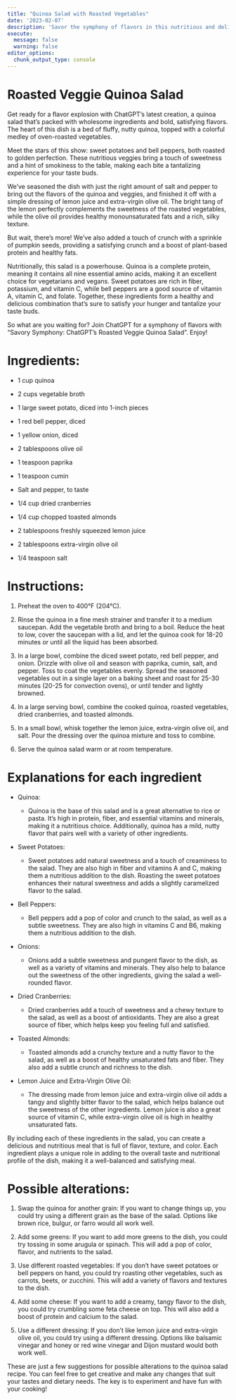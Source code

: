 ```yaml
---
title: "Quinoa Salad with Roasted Vegetables"
date: '2023-02-07'
description: 'Savor the symphony of flavors in this nutritious and delicious quinoa salad, featuring roasted sweet potatoes and bell peppers. Topped with pumpkin seeds and dressed with lemon juice and olive oil, each bite is a tantalizing experience for your taste buds.'
execute: 
  message: false
  warning: false
editor_options: 
  chunk_output_type: console
---
```


# Roasted Veggie Quinoa Salad

Get ready for a flavor explosion with ChatGPT's latest creation, a quinoa salad that's packed with wholesome ingredients and bold, satisfying flavors. The heart of this dish is a bed of fluffy, nutty quinoa, topped with a colorful medley of oven-roasted vegetables.

Meet the stars of this show: sweet potatoes and bell peppers, both roasted to golden perfection. These nutritious veggies bring a touch of sweetness and a hint of smokiness to the table, making each bite a tantalizing experience for your taste buds.

We've seasoned the dish with just the right amount of salt and pepper to bring out the flavors of the quinoa and veggies, and finished it off with a simple dressing of lemon juice and extra-virgin olive oil. The bright tang of the lemon perfectly complements the sweetness of the roasted vegetables, while the olive oil provides healthy monounsaturated fats and a rich, silky texture.

But wait, there's more! We've also added a touch of crunch with a sprinkle of pumpkin seeds, providing a satisfying crunch and a boost of plant-based protein and healthy fats.

Nutritionally, this salad is a powerhouse. Quinoa is a complete protein, meaning it contains all nine essential amino acids, making it an excellent choice for vegetarians and vegans. Sweet potatoes are rich in fiber, potassium, and vitamin C, while bell peppers are a good source of vitamin A, vitamin C, and folate. Together, these ingredients form a healthy and delicious combination that's sure to satisfy your hunger and tantalize your taste buds.

So what are you waiting for? Join ChatGPT for a symphony of flavors with "Savory Symphony: ChatGPT's Roasted Veggie Quinoa Salad". Enjoy!

# Ingredients:

-   1 cup quinoa

-   2 cups vegetable broth

-   1 large sweet potato, diced into 1-inch pieces

-   1 red bell pepper, diced

-   1 yellow onion, diced

-   2 tablespoons olive oil

-   1 teaspoon paprika

-   1 teaspoon cumin

-   Salt and pepper, to taste

-   1/4 cup dried cranberries

-   1/4 cup chopped toasted almonds

-   2 tablespoons freshly squeezed lemon juice

-   2 tablespoons extra-virgin olive oil

-   1/4 teaspoon salt

# Instructions:

1.  Preheat the oven to 400°F (204°C).

2.  Rinse the quinoa in a fine mesh strainer and transfer it to a medium saucepan. Add the vegetable broth and bring to a boil. Reduce the heat to low, cover the saucepan with a lid, and let the quinoa cook for 18-20 minutes or until all the liquid has been absorbed.

3.  In a large bowl, combine the diced sweet potato, red bell pepper, and onion. Drizzle with olive oil and season with paprika, cumin, salt, and pepper. Toss to coat the vegetables evenly. Spread the seasoned vegetables out in a single layer on a baking sheet and roast for 25-30 minutes (20-25 for convection ovens), or until tender and lightly browned.

4.  In a large serving bowl, combine the cooked quinoa, roasted vegetables, dried cranberries, and toasted almonds.

5.  In a small bowl, whisk together the lemon juice, extra-virgin olive oil, and salt. Pour the dressing over the quinoa mixture and toss to combine.

6.  Serve the quinoa salad warm or at room temperature.

# Explanations for each ingredient

-   Quinoa:

    -   Quinoa is the base of this salad and is a great alternative to rice or pasta. It's high in protein, fiber, and essential vitamins and minerals, making it a nutritious choice. Additionally, quinoa has a mild, nutty flavor that pairs well with a variety of other ingredients.

-   Sweet Potatoes:

    -   Sweet potatoes add natural sweetness and a touch of creaminess to the salad. They are also high in fiber and vitamins A and C, making them a nutritious addition to the dish. Roasting the sweet potatoes enhances their natural sweetness and adds a slightly caramelized flavor to the salad.

-   Bell Peppers:

    -   Bell peppers add a pop of color and crunch to the salad, as well as a subtle sweetness. They are also high in vitamins C and B6, making them a nutritious addition to the dish.

-   Onions:

    -   Onions add a subtle sweetness and pungent flavor to the dish, as well as a variety of vitamins and minerals. They also help to balance out the sweetness of the other ingredients, giving the salad a well-rounded flavor.

-   Dried Cranberries:

    -   Dried cranberries add a touch of sweetness and a chewy texture to the salad, as well as a boost of antioxidants. They are also a great source of fiber, which helps keep you feeling full and satisfied.

-   Toasted Almonds:

    -   Toasted almonds add a crunchy texture and a nutty flavor to the salad, as well as a boost of healthy unsaturated fats and fiber. They also add a subtle crunch and richness to the dish.

-   Lemon Juice and Extra-Virgin Olive Oil:

    -   The dressing made from lemon juice and extra-virgin olive oil adds a tangy and slightly bitter flavor to the salad, which helps balance out the sweetness of the other ingredients. Lemon juice is also a great source of vitamin C, while extra-virgin olive oil is high in healthy unsaturated fats.

By including each of these ingredients in the salad, you can create a delicious and nutritious meal that is full of flavor, texture, and color. Each ingredient plays a unique role in adding to the overall taste and nutritional profile of the dish, making it a well-balanced and satisfying meal.

# Possible alterations:

1.  Swap the quinoa for another grain: If you want to change things up, you could try using a different grain as the base of the salad. Options like brown rice, bulgur, or farro would all work well.

2.  Add some greens: If you want to add more greens to the dish, you could try tossing in some arugula or spinach. This will add a pop of color, flavor, and nutrients to the salad.

3.  Use different roasted vegetables: If you don't have sweet potatoes or bell peppers on hand, you could try roasting other vegetables, such as carrots, beets, or zucchini. This will add a variety of flavors and textures to the dish.

4.  Add some cheese: If you want to add a creamy, tangy flavor to the dish, you could try crumbling some feta cheese on top. This will also add a boost of protein and calcium to the salad.

5.  Use a different dressing: If you don't like lemon juice and extra-virgin olive oil, you could try using a different dressing. Options like balsamic vinegar and honey or red wine vinegar and Dijon mustard would both work well.

These are just a few suggestions for possible alterations to the quinoa salad recipe. You can feel free to get creative and make any changes that suit your tastes and dietary needs. The key is to experiment and have fun with your cooking!
